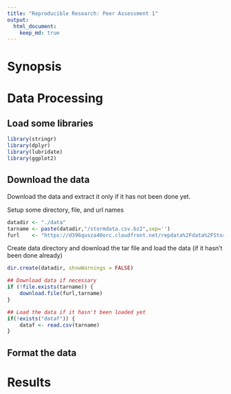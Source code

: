 ```yaml
---
title: "Reproducible Research: Peer Assessment 1"
output: 
  html_document:
    keep_md: true
---
```

# Synopsis


# Data Processing

## Load some libraries
```r
library(stringr)
library(dplyr)
library(lubridate)
library(ggplot2)
```

## Download the data

Download the data and extract it only if it has not been done yet.

Setup some directory, file, and url names 
```r
datadir <- "./data"
tarname <- paste(datadir,"/stormdata.csv.bz2",sep='')
furl    <- "https://d396qusza40orc.cloudfront.net/repdata%2Fdata%2FStormData.csv.bz2"
```

Create data directory and download the tar file and load the data (if
it hasn't been done already)
```r
dir.create(datadir, showWarnings = FALSE)

## Download data if necessary
if (!file.exists(tarname)) {
    download.file(furl,tarname)
}

## Load the data if it hasn't been loaded yet
if(!exists("dataf")) {
    dataf <- read.csv(tarname)
}
```

## Format the data

# Results
